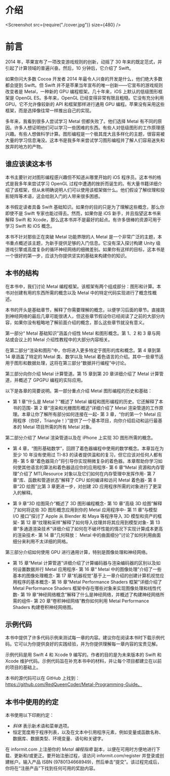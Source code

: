 # 介绍

<Screenshot src={require("./cover.jpg")} size={480} />

# 前言

2014 年，苹果宣布了一项改变游戏规则的创新，动摇了 30 年来的既定范式，并引起了计算领域的普遍兴奋。然后，10 分钟后，它介绍了 Swift。

如果你问大多数 Cocoa 开发者 2014 年最令人兴奋的开发是什么，他们绝大多数都会提到 Swift。但 Swift 并不是苹果当年宣布的唯一创新——它宣布的游戏规则改变者是 Metal，一种新的 GPU 编程框架。几十年来，iOS 上默认的低级图形框架是 OpenGL ES。多年来，OpenGL 已经变得非常有限且粗糙。它没有充分利用 GPU。它不允许像较新的 API 和框架那样进行通用 GPU 编程。苹果没有采用这些框架，而是选择像往常一样推出自己的实现。

多年来，我看到很多人尝试学习 Metal 但都失败了。他们选择 Metal 有不同的原因。许多人想证明他们可以学习一些困难的东西。有些人对低级图形的工作原理感兴趣。有些人想做科学计算。图形编程是一个极其庞大且多样化的主题，很容易被大量的学习信息淹没。这本书是我多年来尝试学习图形编程并了解人们容易迷失和放弃的地方的产物。

## 谁应该读这本书

本书主要针对对图形编程感兴趣但不知道从哪里开始的 iOS 程序员。这本书的格式是我多年来尝试学习 OpenGL 过程中遭遇的挫折而诞生的。有大量书籍详细介绍了该框架，但从未明确说明人们可以使用该框架做什么。他们假设了解纹理和投影矩阵等术语，这会给刚入门的人带来很多困惑。

本书假定读者具备 Swift 基础知识。如果你的目的只是为了理解这些概念，那么你即使不是 Swift 专家也能过得去。然而，如果你是 iOS 新手，并且指望这本书来解释 Swift 和 Xcode，那么这本书并不是最好的起点。有许多很棒的资源可用于学习 Swift 和 iOS 概念。

本书不针对那些正在突破 Metal 功能界限的人 Metal 是一个非常广泛的主题，本书重点概述该主题，为新手提供足够的入门信息。它没有深入探讨构建 Unity 级游戏引擎或高度复杂的循环神经网络的细微差别。如果你有这样的目标，这本书是一个很好的第一步，应该为你提供坚实的基础来构建你的知识。

## 本书的结构

在本书中，我们讨论 Metal 编程框架。该框架有两个组成部分：图形和计算。本书对创建有用的东西所需的概念以及 Metal 中的特定代码实现进行了概念性概述。

本书的开头是基础章节，解释了你需要理解的概念，以便学习后面的章节。直接跳到神经网络的最后几章可能很诱人，但这些章节假设你已经阅读了之前的大部分内容，如果你没有粗略地了解前面介绍的概念，那么这些章节就没有意义。

第一部分“ Metal 基础知识”涵盖介绍性 Metal 和图形概念。第 1、2 和 3 章与网站或会议上的 Metal 介绍性教程中的大部分内容相关。

在第二部分“渲染和图形”中，你将进入更多特定于图形的库和概念。第 4 章到第 14 章涵盖了特定的 Metal 类、数学以及 Metal 着色语言的介绍。其中一些章节适用于图形和数据处理，这将在第三部分“数据并行编程”中讨论。

第三部分向你介绍 Metal 计算管道。第 15 章到第 20 章详细介绍了 Metal 计算管道，并概述了 GPGPU 编程的实际应用。

以下是各章的简要说明。第一部分重点介绍 Metal 图形编程的历史和基础：

- 第 1 章“什么是 Metal？”概述了 Metal 编程和图形编程的历史。它还解释了本书的范围- 第 2 章“渲染和光栅图形概述”详细介绍了 Metal 渲染管道的工作原理。本章让你了解所有部分如何连接在一起- 第 3 章，“你的第一个 Metal 应用程序（你好，Triangle！）”提供了一个基本项目，向你介绍启动和运行最基本的 Metal 项目所需的所有 Metal 对象。

第二部分介绍了 Metal 渲染管道以及在 iPhone 上实现 3D 图形所需的概念。

- 第 4 章，“图形基础数学”，回顾了着色器编程中使用的数学概念。本章旨在为至少 10 年没有使用过 TI-83 的读者提供温和的复习，但它应该对任何人都有用- 第 5 章“着色器简介”将引导你实现稍微复杂的着色器。本章帮助你学习如何使其他语言的算法和着色器适应你的应用程序- 第 6 章“Metal 资源和内存管理”介绍了 MTLResource 对象以及它们如何在内存管理中发挥作用- 第 7 章“库、函数和管道状态”解释了 CPU 如何编译和访问 Metal 着色器- 第 8 章“2D 绘图”比第 3 章更进一步，对创建 2D 应用程序所需的对象进行了更深入的解释。

- 第 9 章“3D 绘图简介”概述了 3D 图形编程概念- 第 10 章“高级 3D 绘图”解释了如何将这些 3D 图形概念应用到你的 Metal 应用程序中- 第 11 章“与模型 I/O 接口”探讨了 Apple 从 Blender 和 Maya 等程序导入 3D 模型和资产的框架- 第 12 章“纹理和采样”解释了如何导入纹理并将其应用到模型对象- 第 13 章“多通道渲染技术”详细介绍了如何在不破坏性能的情况下实现计算成本更高的渲染技术- 第 14 章“几何释放： Metal 中的曲面细分”讨论了如何利用曲面细分来利用不太详细的网格。

第三部分介绍如何使用 GPU 进行通用计算，特别是图像处理和神经网络。

- 第 15 章“Metal 计算管道”详细介绍了计算编码器与渲染编码器的区别以及如何设置数据并行 Metal 应用程序- 第 16 章“ Metal 中的图像处理”介绍了一些基本的图像处理概念- 第 17 章“机器视觉”基于上一章介绍的创建计算机视觉应用程序的基本概念- 第 18 章“Metal Performance Shaders 框架”详细介绍了 Metal Performance Shaders 框架中存在哪些对象来实现图像处理和线性代数- 第 19 章“神经网络概念”解释了什么是神经网络，并概述了构建神经网络所需的组件- 第 20 章“卷积神经网络”教你如何利用 Metal Performance Shaders 构建卷积神经网络图。

## 示例代码

本书中提供了许多代码示例来测试每一章的内容。建议你在阅读本书时下载示例代码。它可以为你提供良好的实践经验，并为你提供理解每一章内容的宝贵见解。

示例代码是用 Swift 4 和 Xcode 9 编写的。作者的目的是为未来版本的 Swift 和 Xcode 维护代码。示例代码旨在补充本书中的材料，并让每个项目都建立在以前的项目的基础上。

本书的源代码可以在 GitHub 上找到：https://github.com/RedQueenCoder/Metal-Programming-Guide。

## 本书中使用的约定

本书使用以下印刷约定：

- _斜体_ 表示新术语和菜单选项。
- 恒定宽度用于程序列表，以及在文本中引用程序元素，例如变量或函数名称、数据库、数据类型、环境变量、语句和关键字。

在 informit.com 上注册你的 _Metal 编程指南_ 副本，以便在可用时方便地进行下载、更新和/或更正。要开始注册过程，请访问 informit.com/register 并登录或创建帐户。输入产品 ISBN (9780134668949)，然后单击“提交”。该过程完成后，你将在“注册产品”下找到任何可用的奖励内容。
